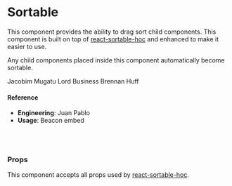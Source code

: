 
<Meta title="🛠 Utilities/UI Interactive/Sortable" component={Sortable} />

# Sortable

This component provides the ability to drag sort child components. This component is built on top of [react-sortable-hoc](https://github.com/clauderic/react-sortable-hoc) and enhanced to make it easier to use.

Any child components placed inside this component automatically become sortable.

<Canvas>
  <Story name="default">
    <Sortable>
      <Card>Jacobim Mugatu</Card>
      <Card>Lord Business</Card>
      <Card>Brennan Huff</Card>
    </Sortable>
  </Story>
</Canvas>

#### Reference

- **Engineering**: Juan Pablo
- **Usage**: Beacon embed

<br />
<br />

### Props

This component accepts all props used by [react-sortable-hoc](https://github.com/clauderic/react-sortable-hoc).

<ArgsTable of={Sortable} />
